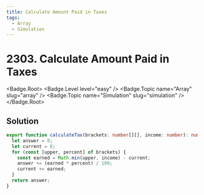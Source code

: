 ```yaml
---
title: Calculate Amount Paid in Taxes
tags:
  - Array
  - Simulation
---
```


# 2303. Calculate Amount Paid in Taxes

<Badge.Root>
  <Badge.Level level="easy" />
  <Badge.Topic name="Array" slug="array" />
  <Badge.Topic name="Simulation" slug="simulation" />
</Badge.Root>

## Solution

```typescript filename="solution.ts" copy
export function calculateTax(brackets: number[][], income: number): number {
  let answer = 0;
  let current = 0;
  for (const [upper, percent] of brackets) {
    const earned = Math.min(upper, income) - current;
    answer += (earned * percent) / 100;
    current += earned;
  }
  return answer;
}
```

<ProblemLink
  codingSite="leetcode"
  href="https://leetcode.com/problems/calculate-amount-paid-in-taxes"
  title="Calculate Amount Paid in Taxes"
/>
